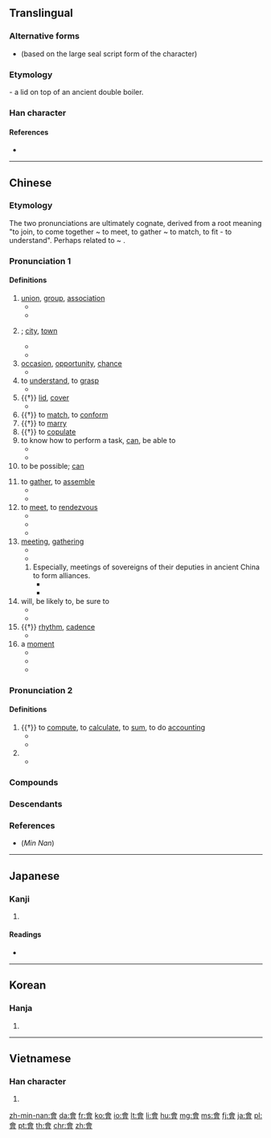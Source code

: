 {{also|曾|会}}
==Translingual==
{{stroke order|type=animate}}

===Alternative forms===
* {{l|mul|㑹}} (based on the large seal script form of the character)

===Etymology===
{{Han etyl}}

{{Han compound|亼|曾|ls=ic}} - a lid on top of an ancient double boiler.

===Han character===
{{Han char|rn=73|rad=曰|as=09|sn=13|four=80606|canj=OMWA}}

====References====
* {{Han ref|kx=0503.080|dkj=14306|dj=0878.090|hdz=21524.050|uh=6703|ud=26371|bh=B77C|bd=46972}}

----

==Chinese==
{{zh-forms|s=会}}

===Etymology===
The two pronunciations are ultimately cognate, derived from a root meaning "to join, to come together ~ to meet, to gather ~ to match, to fit - to understand". Perhaps related to {{zh-l|合|to match}} ~ {{zh-l|蓋|lid}}.

===Pronunciation 1===
{{zh-pron
|m=huì,er=y
|m_note="huǐ": Only in {{zh-l|[[一會兒|一會(兒)]]}}
|c=wui5,wui3,wui6,wui2,wui4
|c_note="wui5, wui3": "to know how to"; "wui6": "to meet, to assemble"
|h=pfs=voi/fi
|mn=hōe
|mn_note="hōe": "to meet, to assemble"
|mc=1
|oc=1,2
|w=2ue,3hhue
|w_note="2ue": "to know how to"; "3hhue": "to meet, to assemble"
|ma=y
|cat=v,n
}}

====Definitions====
{{zh-noun|mw=個|mw2=次|mw3=場}}

# [[union]], [[group]], [[association]]
#* {{zh-l|社會|society}}
#* {{zh-l|幫會|secret society, underworld gang}}
# {{non-gloss definition|a place where people meet; an economic or political centre}}; [[city]], [[town]]
#* {{zh-l|都會}}
#* {{zh-l|省會}}
# [[occasion]], [[opportunity]], [[chance]]
#* {{zh-l|機會}}
# to [[understand]], to [[grasp]]
#* {{zh-l|誤會|to misunderstand; misunderstanding}}
# {{†}} [[lid]], [[cover]]
#* {{zh-l|啟會}}
# {{†}} to [[match]], to [[conform]]
# {{†}} to [[marry]]
# {{†}} to [[copulate]]
# to know how to perform a task, [[can]], be able to
#* {{zh-x|我 會 英語，不 會 日語。|I '''know''' English but don't '''know''' Japanese.}}
#* {{zh-x|他 還 會 兩 出 ^京戲。|He's '''able''' to sing a few airs of Beijing Opera.}}
# to be possible; [[can]]
#: {{zh-x|污染 會 使 氣喘 加重。|Pollution '''can''' aggravate asthma.}}
# to [[gather]], to [[assemble]]
#* {{zh-l|集會}}
#* {{zh-x|昨天 我 沒有 會 著{zhe} 他。|I didn't see him yesterday.}}
# to [[meet]], to [[rendezvous]]
#* {{zh-l|會見}}
#* {{zh-l|會面}}
#* {{zh-x|我 要 到 車站 會 朋友.|I have to go to the station to '''meet''' a friend.}}
# [[meeting]], [[gathering]]
#* {{zh-l|會議|meeting, conference}}
#* {{zh-x|我 還有 個 會 要 開。|I have a '''meeting''' to go to.}}
## Especially, meetings of sovereigns of their deputies in ancient China to form alliances.
##* {{zh-l|聚會|gathering, party}}
##* {{zh-l|盟會|meeting of sovereigns}}
# will, be likely to, be sure to
#* {{zh-x|他 會 在 家 嗎？|Is he '''likely''' to be at home?}}
#* {{zh-x|公共汽車 會 准時 到達.|The bus '''will''' arrive on time}}
# {{†}} [[rhythm]], [[cadence]]
#* {{zh-l|節會}}
# a [[moment]]
#* {{zh-l|一會}}
#* {{zh-l|會兒}}
#* {{zh-x|等 一會兒{r}。|Wait a '''moment'''.}}

===Pronunciation 2===
{{zh-pron
|m=kuài,guì
|c=kui2,wui6
|h=pfs=fi
|mn=kòe
|w=2kue
|mc=2
|oc=2,1
|cat=v,pn
}}

====Definitions====
{{zh-hanzi}}

# {{†}} to [[compute]], to [[calculate]], to [[sum]], to do [[accounting]]
#* {{zh-l|會計|accountant, accountancy, accounting}}
#* {{zh-l|會計師|accountant}}
# {{non-gloss definition|Used in placenames.}}
#* {{zh-l|會稽|Guiji Commandery}}

===Compounds===
{{zh-der|會標|會餐|會操|會場|會話|會見|會客|會兒|會談|會議|茶會|音樂會}}

===Descendants===
{{CJKV|會|s=会|かい|회|k2=괴|hội}}

{{zh-cat|Beginning}}

===References===
*(''Min Nan'') {{thcwd|9596}}

----

==Japanese==

===Kanji===
{{ja-kanji|grade=|rs=曰09|style=ky|shin=会}}

# {{defn|lang=ja|sort=曰09}}

====Readings====
* {{ja-readings|on=[[かい]] (kai), [[え]] (e)|kun=[[あう]] (au)}}

----

==Korean==

===Hanja===
{{ko-hanja|hangeul=[[회]]|eumhun=|rv=hoe|mr=hoe|y=hoy}}

# {{defn|lang=ko|sort=曰09}}

----

==Vietnamese==

===Han character===
{{vi-hantu|[[hội]], [[cuối]], [[hụi]]|rs=曰09}}

# {{defn|lang=vi|sort=曰09}}

[[zh-min-nan:會]]
[[da:會]]
[[fr:會]]
[[ko:會]]
[[io:會]]
[[lt:會]]
[[li:會]]
[[hu:會]]
[[mg:會]]
[[ms:會]]
[[fj:會]]
[[ja:會]]
[[pl:會]]
[[pt:會]]
[[th:會]]
[[chr:會]]
[[zh:會]]